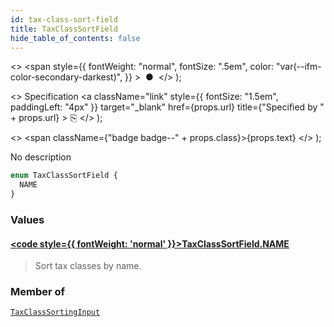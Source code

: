 ```yaml
---
id: tax-class-sort-field
title: TaxClassSortField
hide_table_of_contents: false
---
```


  <>
    <span
      style={{
        fontWeight: "normal",
        fontSize: ".5em",
        color: "var(--ifm-color-secondary-darkest)",
      }}
    >
      &nbsp;●&nbsp;
    </span>
  </>
);

  <>
    Specification
    <a
      className="link"
      style={{ fontSize: "1.5em", paddingLeft: "4px" }}
      target="\_blank"
      href={props.url}
      title={"Specified by " + props.url}
    >
      ⎘
    </a>
  </>
);

  <>
    <span className={"badge badge--" + props.class}>{props.text}</span>
  </>
);

No description

```graphql
enum TaxClassSortField {
  NAME
}
```

### Values

#### [<code style={{ fontWeight: 'normal' }}>TaxClassSortField.<b>NAME</b></code>](#)

> Sort tax classes by name.

### Member of

[`TaxClassSortingInput`](../../../api-reference/taxes/inputs/tax-class-sorting-input) <Badge class="secondary" text="input"/>
